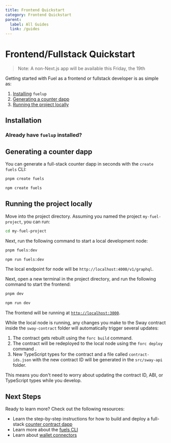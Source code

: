 ```yaml
---
title: Frontend Quickstart
category: Frontend Quickstart
parent:
  label: All Guides
  link: /guides
---
```


# Frontend/Fullstack Quickstart

> Note: A non-Next.js app will be available this Friday, the 19th

Getting started with Fuel as a frontend or fullstack developer is as simple as:

1. [Installing](#installation) `fuelup`
2. [Generating a counter dapp](#generating-a-counter-dapp)
3. [Running the project locally](#running-the-project-locally)

## Installation

<TextImport
  file="../installation/index.mdx"
  comment="install_fuelup"
  commentType="{/*"
/>

<CodeImport
  file="../installation/index.mdx"
  comment="install_fuelup_command"
  commentType="{/*"
  lang="sh"
  trim="true"
/>

<TextImport
  file="../counter-dapp/building-a-smart-contract.mdx"
  comment="install_help"
  commentType="{/*"
/>

<TextImport
  file="../installation/index.mdx"
  comment="install_VSCode_extensions"
  commentType="{/*"
/>

### Already have `fuelup` installed?

<TextImport
  file="../counter-dapp/building-a-smart-contract.mdx"
  comment="already_installed"
  commentType="{/*"
/>

## Generating a counter dapp

You can generate a full-stack counter dapp in seconds with the `create fuels` CLI:

<CodeTabs>

```sh
pnpm create fuels
```

```sh
npm create fuels
```

</CodeTabs>

## Running the project locally

Move into the project directory. Assuming you named the project `my-fuel-project`, you can run:

```sh
cd my-fuel-project
```

Next, run the following command to start a local development node:

<CodeTabs>

```sh
pnpm fuels:dev
```

```sh
npm run fuels:dev
```

</CodeTabs>

The local endpoint for node will be `http://localhost:4000/v1/graphql`.

Next, open a new terminal in the project directory, and run the following command to start the frontend:

<CodeTabs>

```sh
pnpm dev
```

```sh
npm run dev
```

</CodeTabs>

The frontend will be running at [`http://localhost:3000`](http://localhost:3000).

While the local node is running, any changes you make to the Sway contract inside the `sway-contract` folder will automatically trigger several updates:

1. The contract gets rebuilt using the `forc build` command.
2. The contract will be redeployed to the local node using the `forc deploy` command .
3. New TypeScript types for the contract and a file called `contract-ids.json` with the new contract ID will be generated in the `src/sway-api` folder.

This means you don't need to worry about updating the contract ID, ABI, or TypeScript types while you develop.

## Next Steps

Ready to learn more? Check out the following resources:

- Learn the step-by-step instructions for how to build and deploy a full-stack [counter contract dapp](/guides/counter-dapp)
- Learn more about the [fuels CLI](/docs/fuels-ts/fuels-cli)
- Learn about [wallet connectors](/docs/wallet/dev/connectors/)
